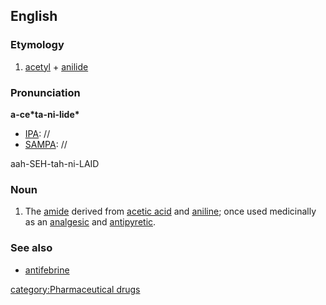 ==English==

===Etymology===
#[[acetyl]] + [[anilide]]

===Pronunciation===
'''a-ce*ta-ni-lide*'''
*[[IPA]]: //
*[[SAMPA]]: //
aah-SEH-tah-ni-LAID

===Noun===
{{wikipedia}}
{{en-noun|-}}
#{{italbrac|chemistry|medicine}} The [[amide]] derived from [[acetic acid]] and [[aniline]]; once used medicinally as an [[analgesic]] and [[antipyretic]].

===See also===
*[[antifebrine]]

[[category:Pharmaceutical drugs]]